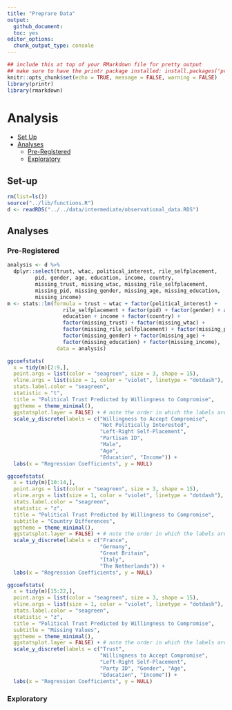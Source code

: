 ```yaml
---
title: "Preprare Data"
output:
  github_document:
  toc: yes
editor_options: 
  chunk_output_type: console
---
```

  
```r
## include this at top of your RMarkdown file for pretty output
## make sure to have the printr package installed: install.packages('printr')
knitr::opts_chunk$set(echo = TRUE, message = FALSE, warning = FALSE)
library(printr)
library(rmarkdown)
```
# Analysis
- [Set Up](#set-up)
- [Analyses](#analysis)
  - [Pre-Registered](#pre-registered)
  - [Exploratory](#exploratory)

## Set-up
```r
rm(list=ls())
source("../lib/functions.R")
d <- readRDS("../../data/intermediate/observational_data.RDS")
```

## Analyses

### Pre-Registered
```r
analysis <- d %>%
  dplyr::select(trust, wtac, political_interest, rile_selfplacement,
         pid, gender, age, education, income, country,
         missing_trust, missing_wtac, missing_rile_selfplacement,
         missing_pid, missing_gender, missing_age, missing_education,
         missing_income) 
m <- stats::lm(formula = trust ~ wtac + factor(political_interest) +
                  rile_selfplacement + factor(pid) + factor(gender) + age +
                  education + income + factor(country) + 
                  factor(missing_trust) + factor(missing_wtac) +
                  factor(missing_rile_selfplacement) + factor(missing_pid) +
                  factor(missing_gender) + factor(missing_age) + 
                  factor(missing_education) + factor(missing_income),
                data = analysis)

ggcoefstats(
  x = tidy(m)[2:9,],
  point.args = list(color = "seagreen", size = 3, shape = 15),
  vline.args = list(size = 1, color = "violet", linetype = "dotdash"),
  stats.label.color = "seagreen",
  statistic = "t",
  title = "Political Trust Predicted by Willingness to Compromise",
  ggtheme = theme_minimal(),
  ggstatsplot.layer = FALSE) + # note the order in which the labels are entered
  scale_y_discrete(labels = c("Willingness to Accept Compromise", 
                              "Not Politically Interested", 
                              "Left-Right Self-Placement",
                              "Partisan ID",
                              "Male",
                              "Age",
                              "Education", "Income")) +
  labs(x = "Regression Coefficients", y = NULL) 

ggcoefstats(
  x = tidy(m)[10:14,],
  point.args = list(color = "seagreen", size = 3, shape = 15),
  vline.args = list(size = 1, color = "violet", linetype = "dotdash"),
  stats.label.color = "seagreen",
  statistic = "z",
  title = "Political Trust Predicted by Willingness to Compromise",
  subtitle = "Country Differences",
  ggtheme = theme_minimal(),
  ggstatsplot.layer = FALSE) + # note the order in which the labels are entered
  scale_y_discrete(labels = c("France", 
                              "Germany", 
                              "Great Britain",
                              "Italy",
                              "The Netherlands")) +
  labs(x = "Regression Coefficients", y = NULL)

ggcoefstats(
  x = tidy(m)[15:22,],
  point.args = list(color = "seagreen", size = 3, shape = 15),
  vline.args = list(size = 1, color = "violet", linetype = "dotdash"),
  stats.label.color = "seagreen",
  statistic = "z",
  title = "Political Trust Predicted by Willingness to Compromise",
  subtitle = "Missing Values",
  ggtheme = theme_minimal(),
  ggstatsplot.layer = FALSE) + # note the order in which the labels are entered
  scale_y_discrete(labels = c("Trust", 
                              "Willingness to Accept Compromise", 
                              "Left-Right Self-Placement",
                              "Party ID", "Gender", "Age",
                              "Education", "Income")) +
  labs(x = "Regression Coefficients", y = NULL)

```



### Exploratory
